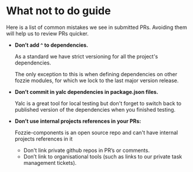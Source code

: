 <Meta title="Documentation/Getting Started/What not to do"/>

# What not to do guide

Here is a list of common mistakes we see in submitted PRs. Avoiding them will help us to review PRs quicker.

* **Don’t add `^` to dependencies.**

  As a standard we have strict versioning for all the project's dependencies.

  The only exception to this is when defining dependencies on other fozzie modules, for which we lock to the last major version release.

* **Don’t commit in yalc dependencies in package.json files.**

  Yalc is a great tool for local testing but don't forget to switch back to published version of the dependencies when you finished testing.

* **Don’t use internal projects references in your PRs:**

  Fozzie-components is an open source repo and can't have internal projects references in it
  * Don't link private github repos in PR’s or comments.
  * Don’t link to organisational tools (such as links to our private task management tickets).
